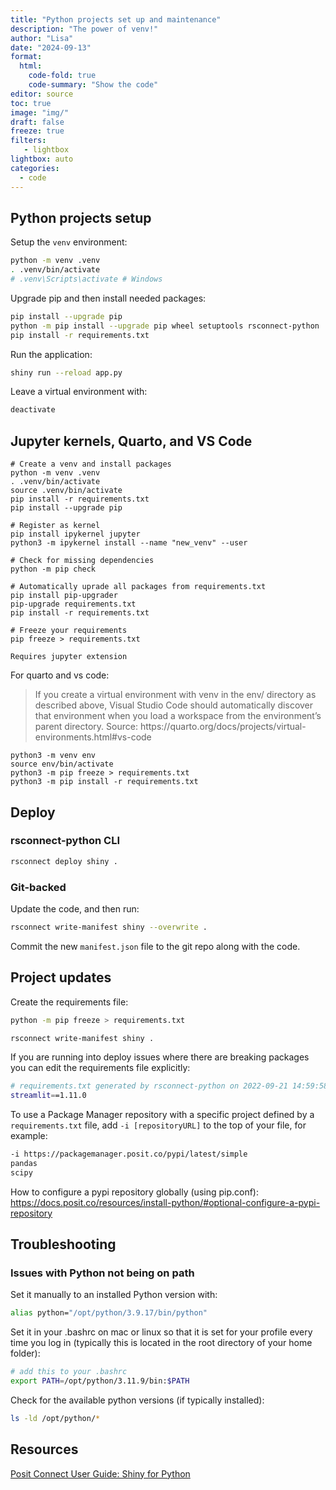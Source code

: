 ```yaml
---
title: "Python projects set up and maintenance" 
description: "The power of venv!"
author: "Lisa"
date: "2024-09-13"
format:
  html:
    code-fold: true
    code-summary: "Show the code"
editor: source
toc: true
image: "img/"
draft: false
freeze: true
filters:
   - lightbox
lightbox: auto
categories:
  - code
---
```


## Python projects setup

Setup the `venv` environment:

```bash
python -m venv .venv
. .venv/bin/activate
# .venv\Scripts\activate # Windows
```

Upgrade pip and then install needed packages:

```bash
pip install --upgrade pip
python -m pip install --upgrade pip wheel setuptools rsconnect-python
pip install -r requirements.txt
```

Run the application:

```bash
shiny run --reload app.py
```

Leave a virtual environment with:

```bash
deactivate
```

## Jupyter kernels, Quarto, and VS Code

```
# Create a venv and install packages
python -m venv .venv
. .venv/bin/activate
source .venv/bin/activate
pip install -r requirements.txt
pip install --upgrade pip

# Register as kernel
pip install ipykernel jupyter
python3 -m ipykernel install --name "new_venv" --user

# Check for missing dependencies
python -m pip check

# Automatically uprade all packages from requirements.txt 
pip install pip-upgrader
pip-upgrade requirements.txt
pip install -r requirements.txt

# Freeze your requirements
pip freeze > requirements.txt

Requires jupyter extension
```

For quarto and vs code: 

> If you create a virtual environment with venv in the env/ directory as described above, Visual Studio Code should automatically discover that environment when you load a workspace from the environment’s parent directory.
Source: https://quarto.org/docs/projects/virtual-environments.html#vs-code

```
python3 -m venv env
source env/bin/activate
python3 -m pip freeze > requirements.txt
python3 -m pip install -r requirements.txt
```

## Deploy

### rsconnect-python CLI

```bash
rsconnect deploy shiny .
```

### Git-backed

Update the code, and then run:

```bash
rsconnect write-manifest shiny --overwrite .
```

Commit the new `manifest.json` file to the git repo along with the code.

## Project updates

Create the requirements file:

```bash
python -m pip freeze > requirements.txt
```

```bash
rsconnect write-manifest shiny .
```

If you are running into deploy issues where there are breaking packages you can edit the requirements file explicitly: 

```bash
# requirements.txt generated by rsconnect-python on 2022-09-21 14:59:58.865441
streamlit==1.11.0
```

To use a Package Manager repository with a specific project defined by a `requirements.txt` file, add `-i [repositoryURL]` to the top of your file, for example:

```bash
-i https://packagemanager.posit.co/pypi/latest/simple
pandas
scipy
```

How to configure a pypi repository globally (using pip.conf): 
<https://docs.posit.co/resources/install-python/#optional-configure-a-pypi-repository>

## Troubleshooting

### Issues with Python not being on path

Set it manually to an installed Python version with: 

```bash
alias python="/opt/python/3.9.17/bin/python"
```

Set it in your .bashrc on mac or linux so that it is set for your profile every time you log in (typically this is located in the root directory of your home folder): 

```bash
# add this to your .bashrc
export PATH=/opt/python/3.11.9/bin:$PATH
```

Check for the available python versions (if typically installed): 

```bash
ls -ld /opt/python/*
```

## Resources

[Posit Connect User Guide: Shiny for Python](https://docs.posit.co/connect/user/shiny-python/)





